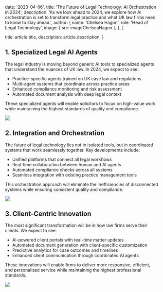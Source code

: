 
  date: '2023-04-06',
  title: 'The Future of Legal Technology: AI Orchestration in 2024',
  description:
    'As we look ahead to 2024, we explore how AI orchestration is set to transform legal practice and what UK law firms need to know to stay ahead.',
  author: {
    name: 'Chelsea Hagon',
    role: 'Head of Legal Technology',
    image: { src: imageChelseaHagon },
  },
}

  title: article.title,
  description: article.description,
}

## 1. Specialized Legal AI Agents

The legal industry is moving beyond generic AI tools to specialized agents that understand the nuances of UK law. In 2024, we expect to see:

- Practice-specific agents trained on UK case law and regulations
- Multi-agent systems that coordinate across practice areas
- Enhanced compliance monitoring and risk assessment
- Automated document analysis with deep legal context

These specialized agents will enable solicitors to focus on high-value work while maintaining the highest standards of quality and compliance.

![](./pilot.jpg)

## 2. Integration and Orchestration

The future of legal technology lies not in isolated tools, but in coordinated systems that work seamlessly together. Key developments include:

- Unified platforms that connect all legal workflows
- Real-time collaboration between human and AI agents
- Automated compliance checks across all systems
- Seamless integration with existing practice management tools

This orchestration approach will eliminate the inefficiencies of disconnected systems while ensuring consistent quality and compliance.

![](./server.jpg)

## 3. Client-Centric Innovation

The most significant transformation will be in how law firms serve their clients. We expect to see:

- AI-powered client portals with real-time matter updates
- Automated document generation with client-specific customization
- Predictive analytics for case outcomes and timelines
- Enhanced client communication through coordinated AI agents

These innovations will enable firms to deliver more responsive, efficient, and personalized service while maintaining the highest professional standards.

![](./laptop.jpg)
